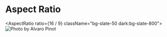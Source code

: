 


<Meta title="Aspect Ratio" component={AspectRatio} />

# Aspect Ratio

<AspectRatio ratio={16 / 9} className="bg-slate-50 dark:bg-slate-800">
  <Image
    src="https://images.unsplash.com/photo-1576075796033-848c2a5f3696?w=800&dpr=2&q=80"
    alt="Photo by Alvaro Pinot"
    fill
    className="rounded-md object-cover"
  />
</AspectRatio>

